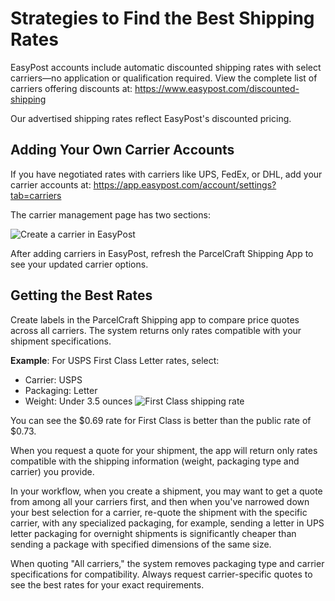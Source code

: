 # Strategies to Find the Best Shipping Rates

EasyPost accounts include automatic discounted shipping rates with select carriers—no application or qualification required. View the complete list of carriers offering discounts at: https://www.easypost.com/discounted-shipping

Our advertised shipping rates reflect EasyPost's discounted pricing.

## Adding Your Own Carrier Accounts

If you have negotiated rates with carriers like UPS, FedEx, or DHL, add your carrier accounts at: https://app.easypost.com/account/settings?tab=carriers

The carrier management page has two sections:

![Create a carrier in EasyPost](/images/easy-post-carrier-selection.png)


After adding carriers in EasyPost, refresh the ParcelCraft Shipping App to see your updated carrier options.

## Getting the Best Rates

Create labels in the ParcelCraft Shipping app to compare price quotes across all carriers. The system returns only rates compatible with your shipment specifications.

**Example**: For USPS First Class Letter rates, select:
- Carrier: USPS
- Packaging: Letter  
- Weight: Under 3.5 ounces
![First Class shipping rate](/images/rate-quote.png)

You can see the $0.69 rate for First Class is better than the public rate of $0.73.

When you request a quote for your shipment, the app will return only rates compatible with the shipping information (weight, packaging type and carrier) you provide.  

In your workflow, when you create a shipment, you may want to get a quote from among all your carriers first, and then when you've narrowed down your best selection for a carrier, re-quote the shipment with the specific carrier, with any specialized packaging, for example, sending a letter in UPS letter packaging for overnight shipments is significantly cheaper than sending a package with specified dimensions of the same size.

When quoting "All carriers," the system removes packaging type and carrier specifications for compatibility. Always request carrier-specific quotes to see the best rates for your exact requirements.